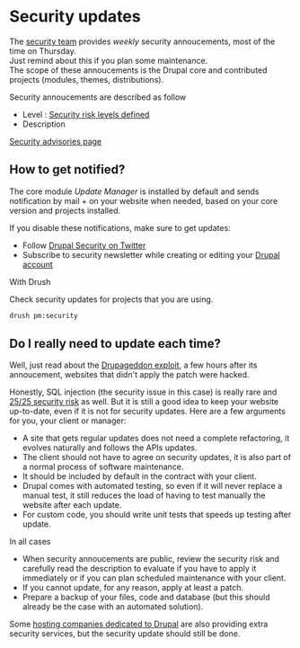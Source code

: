 # Security updates

The [security team](https://www.drupal.org/drupal-security-team/general-information) provides _weekly_ security annoucements, most of the time on Thursday.  
Just remind about this if you plan some maintenance.  
The scope of these annoucements is the Drupal core and contributed projects (modules, themes, distributions).

Security annoucements are described as follow

*   Level : [Security risk levels defined](https://www.drupal.org/drupal-security-team/security-risk-levels-defined)
*   Description

[Security advisories page](https://www.drupal.org/security)

## How to get notified?

The core module _Update Manager_ is installed by default and sends notification by mail + on your website when needed, based on your core version and projects installed.

If you disable these notifications, make sure to get updates:

*   Follow [Drupal Security on Twitter](https://twitter.com/drupalsecurity)
*   Subscribe to security newsletter while creating or editing your [Drupal account](https://www.drupal.org/user/register)

With Drush

Check security updates for projects that you are using.

```bash
drush pm:security
```

## Do I really need to update each time?

Well, just read about the [Drupageddon exploit](https://www.drupal.org/drupalsa05FAQ), a few hours after its annoucement, websites that didn't apply the patch were hacked.

Honestly, SQL injection (the security issue in this case) is really rare and [25/25 security risk](https://www.drupal.org/SA-CORE-2014-005) as well.
But it is still a good idea to keep your website up-to-date, even if it is not for security updates. Here are a few arguments for you, your client or manager:

*   A site that gets regular updates does not need a complete refactoring, it evolves naturally and follows the APIs updates.
*   The client should not have to agree on security updates, it is also part of a normal process of software maintenance.
*   It should be included by default in the contract with your client.
*   Drupal comes with automated testing, so even if it will never replace a manual test, it still reduces the load of having to test manually the website after each update.
*   For custom code, you should write unit tests that speeds up testing after update.

In all cases

*   When security annoucements are public, review the security risk and carefully read the description to evaluate if you have to apply it immediately or if you can plan scheduled maintenance with your client.
*   If you cannot update, for any reason, apply at least a patch.
*   Prepare a backup of your files, code and database (but this should already be the case with an automated solution).

Some [hosting companies dedicated to Drupal](/deploy/drupal-hosting-for-evaluation-and-production) are also providing extra security services, but the security update should still be done.
